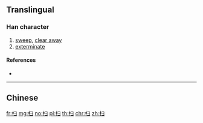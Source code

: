 {{character info/new}}
{{also|掃}}
==Translingual==

===Han character===
{{Han char|rn=64|rad=手|as=03|sn=6|four=|canj=QSM|ids=⿰扌彐}}

# [[sweep]], [[clear away]]
# [[exterminate]]

====References====
* {{Han ref|kx=0418.141|hdz=31831.110|uh=626B|ud=25195}}

----

==Chinese==
{{zh-see|掃}}

[[fr:扫]]
[[mg:扫]]
[[no:扫]]
[[pl:扫]]
[[th:扫]]
[[chr:扫]]
[[zh:扫]]
